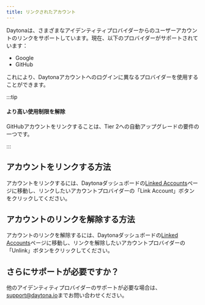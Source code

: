 ```yaml
---
title: リンクされたアカウント
---
```


Daytonaは、さまざまなアイデンティティプロバイダーからのユーザーアカウントのリンクをサポートしています。現在、以下のプロバイダーがサポートされています：

- Google
- GitHub

これにより、Daytonaアカウントへのログインに異なるプロバイダーを使用することができます。

:::tip

#### より高い使用制限を解除

GitHubアカウントをリンクすることは、Tier 2への自動アップグレードの要件の一つです。

:::

## アカウントをリンクする方法

アカウントをリンクするには、Daytonaダッシュボードの[Linked Accounts](https://app.daytona.io/dashboard/user/linked-accounts)ページに移動し、リンクしたいアカウントプロバイダーの「Link Account」ボタンをクリックしてください。

## アカウントのリンクを解除する方法

アカウントのリンクを解除するには、Daytonaダッシュボードの[Linked Accounts](https://app.daytona.io/dashboard/user/linked-accounts)ページに移動し、リンクを解除したいアカウントプロバイダーの「Unlink」ボタンをクリックしてください。

## さらにサポートが必要ですか？

他のアイデンティティプロバイダーのサポートが必要な場合は、[support@daytona.io](mailto:support@daytona.io)までお問い合わせください。
